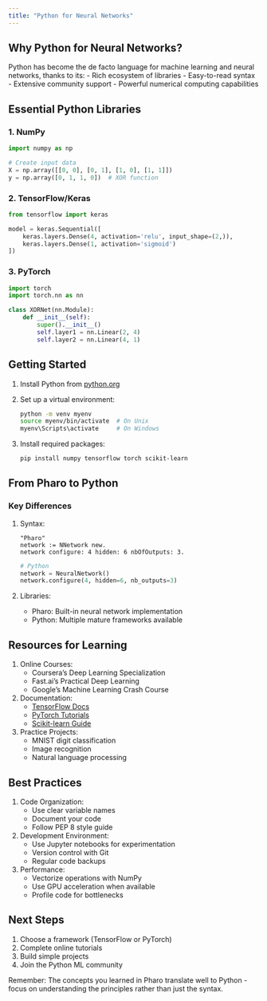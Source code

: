 ```yaml
---
title: "Python for Neural Networks"
---
```


## Why Python for Neural Networks?

Python has become the de facto language for machine learning and neural networks, thanks to its:
- Rich ecosystem of libraries
- Easy-to-read syntax
- Extensive community support
- Powerful numerical computing capabilities

## Essential Python Libraries

### 1. NumPy
```python
import numpy as np

# Create input data
X = np.array([[0, 0], [0, 1], [1, 0], [1, 1]])
y = np.array([0, 1, 1, 0])  # XOR function
```

### 2. TensorFlow/Keras
```python
from tensorflow import keras

model = keras.Sequential([
    keras.layers.Dense(4, activation='relu', input_shape=(2,)),
    keras.layers.Dense(1, activation='sigmoid')
])
```

### 3. PyTorch
```python
import torch
import torch.nn as nn

class XORNet(nn.Module):
    def __init__(self):
        super().__init__()
        self.layer1 = nn.Linear(2, 4)
        self.layer2 = nn.Linear(4, 1)
```

## Getting Started

1. Install Python from [python.org](https://python.org)
2. Set up a virtual environment:
   ```bash
   python -m venv myenv
   source myenv/bin/activate  # On Unix
   myenv\Scripts\activate     # On Windows
   ```
3. Install required packages:
   ```bash
   pip install numpy tensorflow torch scikit-learn
   ```

## From Pharo to Python

### Key Differences
1. Syntax:
   ```pharo
   "Pharo"
   network := NNetwork new.
   network configure: 4 hidden: 6 nbOfOutputs: 3.
   ```
   ```python
   # Python
   network = NeuralNetwork()
   network.configure(4, hidden=6, nb_outputs=3)
   ```

2. Libraries:
   - Pharo: Built-in neural network implementation
   - Python: Multiple mature frameworks available

## Resources for Learning

1. Online Courses:
   - Coursera's Deep Learning Specialization
   - Fast.ai's Practical Deep Learning
   - Google's Machine Learning Crash Course

2. Documentation:
   - [TensorFlow Docs](https://tensorflow.org)
   - [PyTorch Tutorials](https://pytorch.org/tutorials)
   - [Scikit-learn Guide](https://scikit-learn.org)

3. Practice Projects:
   - MNIST digit classification
   - Image recognition
   - Natural language processing

## Best Practices

1. Code Organization:
   - Use clear variable names
   - Document your code
   - Follow PEP 8 style guide

2. Development Environment:
   - Use Jupyter notebooks for experimentation
   - Version control with Git
   - Regular code backups

3. Performance:
   - Vectorize operations with NumPy
   - Use GPU acceleration when available
   - Profile code for bottlenecks

## Next Steps

1. Choose a framework (TensorFlow or PyTorch)
2. Complete online tutorials
3. Build simple projects
4. Join the Python ML community

Remember: The concepts you learned in Pharo translate well to Python - focus on understanding the principles rather than just the syntax.

